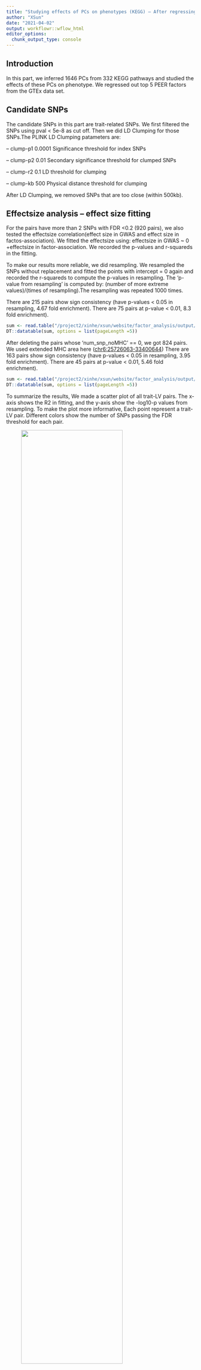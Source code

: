 ```yaml
---
title: "Studying effects of PCs on phenotypes (KEGG) – After regressing out 5 GTEx PEER factors, 'AND' LD Clumping "
author: "XSun"
date: "2021-04-02"
output: workflowr::wflow_html
editor_options:
  chunk_output_type: console
---
```



## **Introduction**

In this part, we inferred 1646 PCs from 332 KEGG pathways and studied the effects of these PCs on phenotype. We regressed out top 5 PEER factors from the GTEx data set. 

## **Candidate SNPs**

The candidate SNPs in this part are trait-related SNPs. We first filtered the SNPs using pval < 5e-8 as cut off. Then we did LD Clumping for those SNPs.The PLINK LD Clumping patameters are:

– clump-p1 0.0001 Significance threshold for index SNPs

– clump-p2 0.01 Secondary significance threshold for clumped SNPs

– clump-r2 0.1 LD threshold for clumping

– clump-kb 500 Physical distance threshold for clumping

After LD Clumping, we removed SNPs that are too close (within 500kb).

## **Effectsize analysis -- effect size fitting**

For the pairs have more than 2 SNPs with FDR <0.2 (920 pairs), we also tested the effectsize correlation(effect size in GWAS and effect size in factos-association). We fitted the effectsize using: effectsize in GWAS ~ 0 +effectsize in factor-association. We recorded the p-values and r-squareds in the fitting.

To make our results more reliable, we did resampling. We resampled the SNPs without replacement and fitted the points with intercept = 0 again and recorded the r-squareds to compute the p-values in resampling. The 'p-value from resampling' is computed by: (number of more extreme values)/(times of resampling).The resampling was repeated 1000 times.

There are 215 pairs show sign consistency (have p-values < 0.05 in resampling, 4.67 fold enrichment). There are 75 pairs at p-value < 0.01, 8.3 fold enrichment). 


```r
sum <- read.table("/project2/xinhe/xsun/website/factor_analysis/output/simple_sum_pcs_reg_5_d500d.txt", header = T)
DT::datatable(sum, options = list(pageLength =5))
```

After deleting the pairs whose 'num_snp_noMHC' == 0, we got 824 pairs. We used extended MHC area here ([chr6:25726063-33400644](https://www.nature.com/articles/nrg1489)) There are 163 pairs show sign consistency (have p-values < 0.05 in resampling, 3.95 fold enrichment). There are 45 pairs at p-value < 0.01, 5.46 fold enrichment).  

```r
sum <- read.table("/project2/xinhe/xsun/website/factor_analysis/output/simple_sum_noMHC_pcs_reg_5_extend_d500d.txt", header = T)
DT::datatable(sum, options = list(pageLength =5))
```


To summarize the results, We made a scatter plot of all trait-LV pairs. The x-axis shows the R2 in fitting, and the y-axis show the -log10-p values from resampling. To make the plot more informative, Each point represent a trait-LV pair. Different colors show the number of SNPs passing the FDR threshold for each pair.


<figure class="half">
    <img src="https://github.com/xsun1229/factor_analysis/raw/master/output/effectsizesum_0.2_kegg_pc_reg_5_d500d.jpeg" width="80%">
</figure>

![](https://github.com/xsun1229/factor_analysis/raw/master/output/effectsizesum_0.2_kegg_pc_reg_5_d500d.jpeg)


## **Detailed results for 'eo_pwy211_pc3' **

The related pathway is : Regulation of actin cytoskeleton [ several reports have examined the role of the actin cytoskeleton in activation of human eosinophils](https://www.jacionline.org/article/S0091-6749(03)01249-1/fulltext)

```r
load("/project2/xinhe/xsun/website/factor_analysis/output/info_table_annot_pval_kegg_pc_reg_5_d500d_eo.rdata")

DT::datatable(final_full, options = list(pageLength =5))
```


## **Detailed results for 'TG_pwy211_pc2' **

The related pathway is : Primary bile acid biosynthesis 

It seems that this pathway is nort biological plausible.

```r
load("/project2/xinhe/xsun/website/factor_analysis/output/info_table_annot_pval_kegg_pc_reg_5_d500d_TG.rdata")

DT::datatable(final_full, options = list(pageLength =5))
```


## **Detailed results for granulocyte count **

The table below shows the SNP details. We deleted the pairs that only have SNPs in MHC area.

We found 4 SNPs drive different pathways:

```r
chr3_128603030_AG_A_b38 : row 4,29
chr8_8237348_G_A_b38 : row 2,19,22,26
chr8_9061626_G_A_b38 : row 3,23
chr11_108378047_C_G_b38 : row 1,18
```

```r
sum <- read.table("/project2/xinhe/xsun/website/factor_analysis/output/gran_kegg_pc_reg_5_d500d.txt", header = T, fill = T, sep = "\t")
DT::datatable(sum, options = list(pageLength =5))
```


There are 9 pathways in this table: 

[1] "Circadian rhythm"  [Circadian rhythms are present in many cellular and humoral components of the immune system. Granulocytes and monocytes exhibit circadian oscillations in their numbers in blood, both in humans and mice ](https://www.frontiersin.org/articles/10.3389/fimmu.2020.00576/full)                                     

[2] "Ether lipid metabolism"                                

[3] "Fatty acid biosynthesis"                               

[4] "Glycosylphosphatidylinositol (GPI)-anchor biosynthesis"

[5] "Lysine degradation"                                    

[6] "Pyruvate metabolism"                                   

[7] "Regulation of actin cytoskeleton"                      

[8] "Ribosome"                                              

[9] "Steroid hormone biosynthesis"   [may be related through some other mediator: These findings implicate GM-CSF as a local mediator of steroid-driven remodeling events in the cycling and preimplantation endometrium, possibly acting through the recruitment and behavioral regulation of granulocytes and macrophages. ](https://pubmed.ncbi.nlm.nih.gov/8838016/)   


```r
load("/project2/xinhe/xsun/website/factor_analysis/output/info_table_annot_pval_kegg_pc_reg_5_d500d_gran.rdata")

DT::datatable(final_full, options = list(pageLength =5))
```


## **Detailed results for ukb.allasthma **

The table below shows the SNP details. We deleted the pairs that only have SNPs in MHC area.

We found 3 SNPs drive different pathways:

```r
chr1_152313385_G_A_b38 : row 2,7,9,13,15,17
chr5_119355086_C_G_b38 : row 6,8,12,16
chr7_20547220_A_G_b38 : row 5,14,18
```

```r
sum <- read.table("/project2/xinhe/xsun/website/factor_analysis/output/ukb.allasthma_kegg_pc_reg_5_d500d.txt", header = T, fill = T, sep = "\t")
DT::datatable(sum, options = list(pageLength =5))
```

There are 9 pathways in this table: 


[1] "Adrenergic signaling in cardiomyocytes"        

[2] "Arrhythmogenic right ventricular cardiomyopathy"   asthma related to Right ventricular diastolic dysfunction but not exactly ARVC : [Asthmatic patients develop right heart affection from early stages through different mechanisms. The current study was performed aiming to assess the right ventricular diastolic dysfunction in different asthmatic stages.](https://www.sciencedirect.com/science/article/pii/S0422763813002094)
 
[3] "Calcium signaling pathway"   [Ca2+ signaling pathways part in paper : 'Targeting cell signaling in allergic asthma'](https://www.nature.com/articles/s41392-019-0079-0)                  
[4] "Cardiac muscle contraction"  [no paper shows the direct relationship, but I'm considering the Ca2+ may acts as a cofounder in it.]

[5] "Dilated cardiomyopathy"   [A statistically significant, independent association was observed between idiopathic DCM and a history of asthma ](https://pubmed.ncbi.nlm.nih.gov/2801484/)        

[6] "Fatty acid biosynthesis"      [fatty acid metabolism](https://onlinelibrary.wiley.com/doi/abs/10.1111/all.13180)

[7] "Hypertrophic cardiomyopathy"    [not related: Mistakes and delays in diagnosisabound. Hypertrophic cardiomyopathy commonly“masquerades”as asthma](https://www.amjmed.com/article/S0002-9343(15)00771-8/pdf)      

[8] "Necroptosis"   [Finally, the human and murine necroptosis inhibitor, GW806742X, blocked necroptosis and IL-33 release in vitro and reduced eosinophilia in Aspergillus fumigatus extract-induced asthma in vivo, an allergic inflammation model that is highly dependent on IL-33](https://pubmed.ncbi.nlm.nih.gov/30576068/)  

[9] "Tight junction" 


```r
load("/project2/xinhe/xsun/website/factor_analysis/output/info_table_annot_pval_kegg_pc_reg_5_d500d_ukb.allasthma.rdata")

DT::datatable(final_full, options = list(pageLength =5))
```

## **Detailed results for EUR.IBD **

The table below shows the SNP details. We deleted the pairs that only have SNPs in MHC area.

We found 8 SNPs drive different pathways:

```r
chr2_43226582_G_A_b38 : row 32,34
chr3_48717444_G_T_b38 : row 4,10,12,14,21,23,27,31,36,42,46,50,52
chr5_135109292_C_A_b38: row 33,35,47
chr5_131126137_G_T_b38: row 19,44
chr6_14721666_T_C_b38 : row 2,3,9,11,13,20,22,25,26,30,41,45,49,51,57
chr12_40430996_T_C_b38 : row 7,17,28
chr16_81883307_A_G_b38 : row 6,15,37,39
chr22_21561877_T_C_b38: row 8,38,40,54,56
```

```r
sum <- read.table("/project2/xinhe/xsun/website/factor_analysis/output/EUR.IBD_kegg_pc_reg_5_d500d.txt", header = T, fill = T, sep = "\t")
DT::datatable(sum, options = list(pageLength =5))
```

There are 26 pathways in this table: 

 [1] "Alcoholism"    paper: [Alcohol consumption is a potential trigger for flare in Inflammatory Bowel Disease (IBD) flare ](https://www.ncbi.nlm.nih.gov/pmc/articles/PMC3708696/)                          
 
 [2] "Amyotrophic lateral sclerosis"           
 
 [3] "Axon guidance"                           
 
 [4] "Bacterial invasion of epithelial cells"  paper: [The epithelial layer is essential for the proper functioning of the gastrointestinal tract, and its increased permeability to the luminal antigens may lead to the inflammatory processes and mucosal damage observed in IBD](https://www.ncbi.nlm.nih.gov/pmc/articles/PMC2604805/) 
 
 [5] "Basal transcription factors"   paper: [Genome-wide association studies (GWAS) have detected single-nucleotide polymorphisms(SNPs) in genes encoding cytokines or transcription factors that control cytokine-mediated activationof immune cells associated with the pathogenesis of IBD](https://www.google.com/url?sa=t&rct=j&q=&esrc=s&source=web&cd=&cad=rja&uact=8&ved=2ahUKEwiTptulluTvAhWBsJ4KHc41C9IQFjABegQIAhAD&url=https%3A%2F%2Fwww.mdpi.com%2F1422-0067%2F21%2F9%2F3207%2Fpdf&usg=AOvVaw0WoX2S3bSMdIymOtAy6p1E)          
 
 [6] "beta-Alanine metabolism" paper : [the most impacted by IBD pathways are: glycine, serine and threonine metabolism, taurine and hypotaurine metabolism, alanine, aspartate and glutamate metabolism, arginine and proline metabolism, glycerophospholipid metabolism, pyruvate metabolism, aminoacyl-tRNA biosynthesis, phenylalanine metabolism, sulphur metabolism, primary bile acid biosynthesis, and beta-alanine metabolism](https://www.sciencedirect.com/science/article/pii/S1896112619300264)                
 
 [7] "Cardiac muscle contraction"  [IBD may relates to Cardiovascular diseases](https://www.ncbi.nlm.nih.gov/pmc/articles/PMC6348818/)            
 
 [8] "Complement and coagulation cascades"   paper : [We review the evidence base for the role and potential therapeutic manipulation of the complement cascade in inflammatory bowel disease](https://pubmed.ncbi.nlm.nih.gov/24831561/)  
 
 [9] "Dilated cardiomyopathy"   paper :same with [7]               

[10] "Fatty acid degradation"  paper: [1](https://www.ncbi.nlm.nih.gov/pmc/articles/PMC4100336/) [2](https://www.sciencedirect.com/science/article/pii/S0925443905001870)            

[11] "Human immunodeficiency virus 1 infection"  paper: [Human immunodeficiency virus infection, the acquired immunodeficiency syndrome, and inflammatory bowel disease ](https://pubmed.ncbi.nlm.nih.gov/8835895/)

[12] "Hypertrophic cardiomyopathy"     paper :same with [7]         

[13] "Malaria"                                 

[14] "Mitophagy - animal"  paper : [Inflammatory Bowel Disease at the Intersection of Autophagy and Immunity: Insights from Human Genetics](https://link.springer.com/chapter/10.1007/978-3-030-28703-0_14)           

[15] "Non-small cell lung cancer"              

[16] "Other glycan degradation"                

[17] "Pancreatic cancer"   paper : [People with IBD had a 3.36-fold higher risk of pancreatic cancer](https://www.webmd.com/ibd-crohns-disease/news/20100505/ibd-may-raise-risk-of-pancreatic-cancer)                    

[18] "Parkinson disease"  paper : [Inflammatory bowel disease and Parkinson’s disease: common pathophysiological links](https://gut.bmj.com/content/70/2/408)     

[19] "Pertussis"   paper : [Many Inflammatory Bowel Disease Patients Are Not Immune to Measles or Pertussis](https://pubmed.ncbi.nlm.nih.gov/27557706/)                 

[20] "Phosphonate and phosphinate metabolism"  

[21] "Porphyrin and chlorophyll metabolism"    

[22] "Renal cell carcinoma"                    

[23] "Renin-angiotensin system"   paper : [Upregulation of circulating  components of the alternative  renin-angiotensin system in inflammatory bowel disease: A pilot study](https://journals.sagepub.com/doi/pdf/10.1177/1470320314521086)             

[24] "Ribosome"                                

[25] "RNA transport"                           

[26] "Viral carcinogenesis"  



```r
load("/project2/xinhe/xsun/website/factor_analysis/output/info_table_annot_pval_kegg_pc_reg_5_d500d_EUR.IBD.rdata")

DT::datatable(final_full, options = list(pageLength =5))
```